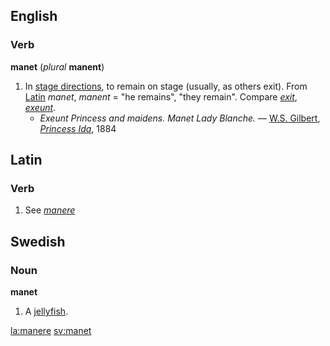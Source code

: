 ==English==
===Verb===
'''manet''' (''plural'' '''manent''')
#In [[stage direction]]s, to remain on stage (usually, as others exit). From [[Wikipedia:Latin language|Latin]] ''manet'', ''manent'' = "he remains", "they remain". Compare ''[[exit]]'', ''[[exeunt]]''.
#*''Exeunt Princess and maidens. Manet Lady Blanche.'' &mdash; [[Wikipedia:W. S. Gilbert|W.S. Gilbert]], ''[[Wikipedia:Princess Ida|Princess Ida]]'', 1884

==Latin==
===Verb===
#See ''[[manere]]''

==Swedish==
===Noun===
'''manet'''
#A [[jellyfish]].

[[la:manere]]
[[sv:manet]]